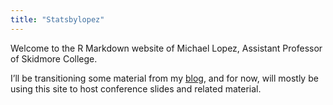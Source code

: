 ```yaml
---
title: "Statsbylopez"
---
```


Welcome to the R Markdown website of Michael Lopez, Assistant Professor of Skidmore College. 

I'll be transitioning some material from my [blog](https://statsbylopez.com/), and for now, will mostly be using this site to host conference slides and related material. 